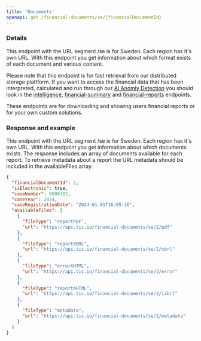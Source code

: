 ```yaml
---
title: 'Documents'
openapi: get /financial-documents/se/{financialDocumentId}
---
```


### Details

This endpoint with the URL segment /se is for Sweden. Each region has it's own URL. With this endpoint you get information
about which format exists of each document and various content.

Please note that this endpoint is for fast retrieval from our distributed storage plattform. If you want to access the
financial data that has been interpreted, calculated and run through our [AI Anomly Detection](/technology/ai-anomaly-detection) you
should look in the [intelligence](/api-core/companies/intelligence), [financial-summary](/api-core/companies/financial-summary) and
[financial-reports](/api-core/companies/financial-reports) endpoints.

These endpoints are for downloading and showing users financial reports or for your own custom solutions.

### Response and example

This endpoint with the URL segment /se is for Sweden. Each region has it's own URL. With this endpoint you get information
about which documents exists. The response includes an array of documents available for each report. To retrieve metadata
about a report the URL metadata should be included in the availableFiles array.

```json Example response
{
  "financialDocumentId": 2,
  "isElectronic": true,
  "caseNumber": 9000102,
  "caseYear": 2024,
  "caseRegistrationDate": "2024-01-01T16:05:16",
  "availableFiles": [
    {
      "fileType": "reportPDF",
      "url": "https://api.tic.io/financial-documents/se/2/pdf"
    },
    {
      "fileType": "reportXBRL",
      "url": "https://api.tic.io/financial-documents/se/2/xbrl"
    },
    {
      "fileType": "errorXHTML",
      "url": "https://api.tic.io/financial-documents/se/2/error"
    },
    {
      "fileType": "reportXHTML",
      "url": "https://api.tic.io/financial-documents/se/2/ixbrl"
    },
    {
      "fileType": "metadata",
      "url": "https://api.tic.io/financial-documents/se/2/metadata"
    }
  ]
}
```
